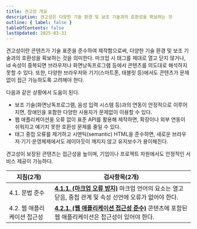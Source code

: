 ```yaml
---
title: 견고성 개요
description: 견고성은 다양한 기술 환경 및 보조 기술과의 호환성을 확보하는 것
outline: { label: false }
tableOfContents: false
lastUpdated: 2025-03-31
---
```


견고성이란 콘텐츠가 기술 표준을 준수하여 제작함으로써, 다양한 기술 환경 및 보조 기술과의 호환성을 확보하는 것을 의미한다. 마크업 시 태그를 제대로 열고 닫지 않거나, id 속성이 중복되면 브라우저나 화면낭독프로그램 등에서 콘텐츠를 의도대로 해석하지 못할 수 있다. 또한, 다양한 브라우저와 기기(스마트폰, 태블릿 등)에서도 콘텐츠가 문제없이 접근 가능하도록 고려해야 한다.

다음과 같은 상황에서 도움이 된다.
- 보조 기술(화면낭독프로그램, 음성 입력 시스템 등)과의 연동이 안정적으로 이루어지면, 장애인을 포함한 다양한 사용자가 문제없이 이용할 수 있다.
- 웹 애플리케이션을 오류 없이 표준 API를 활용해 제작하면, 확장이나 외부 연동이 쉬워지고 예기치 못한 호환성 문제를 줄일 수 있다.
- 태그 중첩 오류를 제거하고 시맨틱(semantic) HTML을 준수하면, 새로운 브라우저·기기·운영체제에서도 레이아웃이 깨지지 않고 유지보수가 용이해진다.

견고성이 보장된 콘텐츠는 접근성을 높이며, 기업이나 프로젝트 차원에서도 안정적인 서비스 제공이 가능하다.

| **지침(2개)** | **검사항목(2개)** |
| --- | --- |
| 4.1. 문법 준수 | [**4.1.1. (마크업 오류 방지)**](/kwcag22tech/4/1/1) 마크업 언어의 요소는 열고 닫음, 중첩 관계 및 속성 선언에 오류가 없어야 한다. |
| 4.2. 웹 애플리케이션 접근성 | [**4.2.1. (웹 애플리케이션 접근성 준수)**](/kwcag22tech/4/2/1) 콘텐츠에 포함된 웹 애플리케이션은 접근성이 있어야 한다. |
